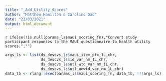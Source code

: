 ```yaml
---
title: "_Add_Utility_Scores"
author: "Matthew Hamilton & Caroline Gao"
date: "23/03/2021"
output: html_document
---
```


`r ifelse(!is.null(params_ls$maui_scoring_fn),"Convert study participant responses to the MAUI questionnaire to health utility scores.","")` 

```r
args_ls <- list(ds_descvs_ls$maui_item_pfx_1L_chr,
                ds_descvs_ls$id_var_nm_1L_chr, 
                ds_descvs_ls$utl_wtd_var_nm_1L_chr, 
                ds_descvs_ls$utl_unwtd_var_nm_1L_chr)
data_tb <- rlang::exec(params_ls$maui_scoring_fn, data_tb, !!!args_ls) 
```
